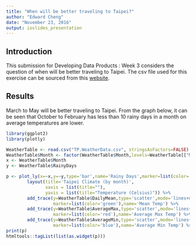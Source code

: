 ```yaml
---
title: "When will be better traveling to Taipei?"
author: "Edward Cheng"
date: "November 23, 2016"
output: ioslides_presentation
---
```


## Introduction

This submission for Developing Data Products : Week 3 considers the question of when will be better traveling to Taipei. The csv file used for this exercise can be sourced from this [website](https://github.com/aiedward/My-Plotly-Project).

## Results

March to May will be better traveling to Taipei.
From the graph below, it can be seen that October to February has less than 10 rainy days in a month on average temperatures are lower.

``` r
library(ggplot2)
library(plotly)

WeatherTable <- read.csv("TP.WeatherData.csv", stringsAsFactors=FALSE) # Sources the file 'TP.WeatherData.csv'
WeatherTable$Month <- factor(WeatherTable$Month,levels=WeatherTable[["Month"]]) # Recognises months in sequence
x <- WeatherTable$Month
y <- WeatherTable$RainyDays

p <- plot_ly(x=~x,y=~y,type='bar',name='Rainy Days',marker=list(color='black')) %>%
        layout(title='Taipei Climate (by month)',
               xaxis = list(title=""),
               yaxis = list(title="Temperature (Celsius)")) %>%
        add_trace(y=WeatherTable$DailyMean,type='scatter',mode='lines+markers',line=list(color='green'),
                  marker=list(color='green'),name='Mean Temp') %>%
        add_trace(y=WeatherTable$AverageMax,type='scatter',mode='lines+markers',line=list(color='red'),
                  marker=list(color='red'),name='Average Max Temp') %>%
        add_trace(y=WeatherTable$AverageMin,type='scatter',mode='lines+markers',line=list(color='blue'),
                  marker=list(color='blue'),name='Average Min Temp') %>%
print(p)
htmltools::tagList(list(as.widget(p)))
```
